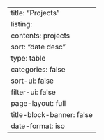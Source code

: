 ---
title: "Projects"
listing:
  contents: projects
  sort: "date desc"
  type: table
  categories: false
  sort-ui: false
  filter-ui: false
page-layout: full
title-block-banner: false
date-format: iso
---